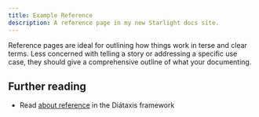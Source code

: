 ```yaml
---
title: Example Reference
description: A reference page in my new Starlight docs site.
---
```



Reference pages are ideal for outlining how things work in terse and clear terms.
Less concerned with telling a story or addressing a specific use case, they should give a comprehensive outline of what your documenting.

<Box />

<Playground client:load />

## Further reading

- Read [about reference](https://diataxis.fr/reference/) in the Diátaxis framework
